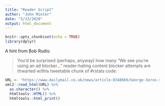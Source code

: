 ```yaml
---
title: "Reader Script"
author: "John Minter"
date: "5/23/2020"
output: html_document
---
```


```r
knitr::opts_chunk$set(echo = TRUE)
library(dplyr)
```

A hint from Bob Rudis:

> You'd be surprised (perhaps, anyway) how many
"We see you're using an ad blocker…" reader-hating content blocker
attempts are thwarted w/this tweetable chunk of #rstats code:

```r
URL <- "https://www.dailymail.co.uk/news/article-8348669/George-Soros-says-coronavirus-spell-end-EU.html"
xml2::read_html(URL) %>% 
  as.character() %>% 
  htmltools::HTML() %>% 
  htmltools::html_print()
```